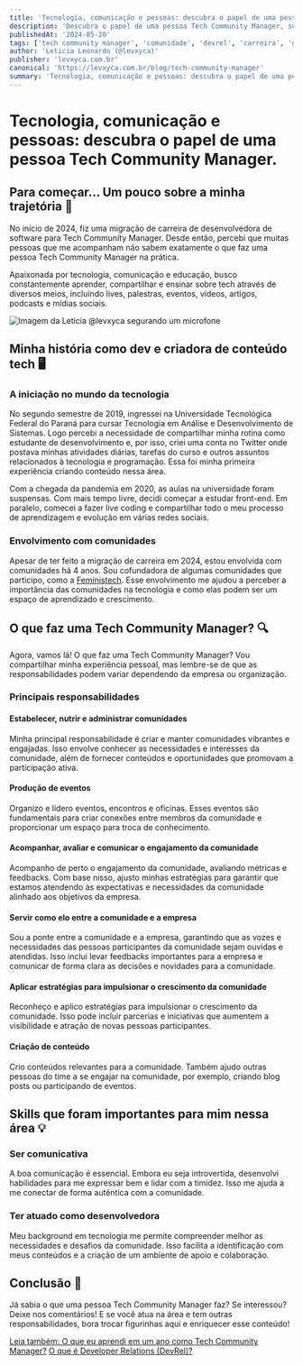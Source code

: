```yaml
---
title: 'Tecnologia, comunicação e pessoas: descubra o papel de uma pessoa Tech Community Manager.'
description: 'Descubra o papel de uma pessoa Tech Community Manager, suas responsabilidades, envolvimento com comunidades tech e dicas para quem quer atuar na área.'
publishedAt: '2024-05-20'
tags: ['tech community manager', 'comunidade', 'devrel', 'carreira', 'gestão']
author: 'Leticia Leonardo (@levxyca)'
publisher: 'levxyca.com.br'
canonical: 'https://levxyca.com.br/blog/tech-community-manager'
summary: 'Tecnologia, comunicação e pessoas: descubra o papel de uma pessoa Tech Community Manager.'
---
```


# Tecnologia, comunicação e pessoas: descubra o papel de uma pessoa Tech Community Manager.

## Para começar... Um pouco sobre a minha trajetória 💭

No início de 2024, fiz uma migração de carreira de desenvolvedora de software para Tech Community Manager. Desde então, percebi que muitas pessoas que me acompanham não sabem exatamente o que faz uma pessoa Tech Community Manager na prática.

Apaixonada por tecnologia, comunicação e educação, busco constantemente aprender, compartilhar e ensinar sobre tech através de diversos meios, incluindo lives, palestras, eventos, vídeos, artigos, podcasts e mídias sociais.

![Imagem da Leticia @levxyca segurando um microfone](https://dev-to-uploads.s3.amazonaws.com/uploads/articles/ddtvnc9a3oz3hjqa1nli.jpg)

## Minha história como dev e criadora de conteúdo tech 🖥️

### A iniciação no mundo da tecnologia

No segundo semestre de 2019, ingressei na Universidade Tecnológica Federal do Paraná para cursar Tecnologia em Análise e Desenvolvimento de Sistemas. Logo percebi a necessidade de compartilhar minha rotina como estudante de desenvolvimento e, por isso, criei uma conta no Twitter onde postava minhas atividades diárias, tarefas do curso e outros assuntos relacionados à tecnologia e programação. Essa foi minha primeira experiência criando conteúdo nessa área.

Com a chegada da pandemia em 2020, as aulas na universidade foram suspensas. Com mais tempo livre, decidi começar a estudar front-end. Em paralelo, comecei a fazer live coding e compartilhar todo o meu processo de aprendizagem e evolução em várias redes sociais.

### Envolvimento com comunidades

Apesar de ter feito a migração de carreira em 2024, estou envolvida com comunidades há 4 anos. Sou cofundadora de algumas comunidades que participo, como a [Feministech](https://feministech.com.br/). Esse envolvimento me ajudou a perceber a importância das comunidades na tecnologia e como elas podem ser um espaço de aprendizado e crescimento.

## O que faz uma Tech Community Manager? 🔍

Agora, vamos lá! O que faz uma Tech Community Manager? Vou compartilhar minha experiência pessoal, mas lembre-se de que as responsabilidades podem variar dependendo da empresa ou organização.

### Principais responsabilidades

#### Estabelecer, nutrir e administrar comunidades

Minha principal responsabilidade é criar e manter comunidades vibrantes e engajadas. Isso envolve conhecer as necessidades e interesses da comunidade, além de fornecer conteúdos e oportunidades que promovam a participação ativa.

#### Produção de eventos

Organizo e lidero eventos, encontros e oficinas. Esses eventos são fundamentais para criar conexões entre membros da comunidade e proporcionar um espaço para troca de conhecimento.

#### Acompanhar, avaliar e comunicar o engajamento da comunidade

Acompanho de perto o engajamento da comunidade, avaliando métricas e feedbacks. Com base nisso, ajusto minhas estratégias para garantir que estamos atendendo às expectativas e necessidades da comunidade alinhado aos objetivos da empresa.

#### Servir como elo entre a comunidade e a empresa

Sou a ponte entre a comunidade e a empresa, garantindo que as vozes e necessidades das pessoas participantes da comunidade sejam ouvidas e atendidas. Isso inclui levar feedbacks importantes para a empresa e comunicar de forma clara as decisões e novidades para a comunidade.

#### Aplicar estratégias para impulsionar o crescimento da comunidade

Reconheço e aplico estratégias para impulsionar o crescimento da comunidade. Isso pode incluir parcerias e iniciativas que aumentem a visibilidade e atração de novas pessoas participantes.

#### Criação de conteúdo

Crio conteúdos relevantes para a comunidade. Também ajudo outras pessoas do time a se engajar na comunidade, por exemplo, criando blog posts ou participando de eventos.

## Skills que foram importantes para mim nessa área 💡

### Ser comunicativa

A boa comunicação é essencial. Embora eu seja introvertida, desenvolvi habilidades para me expressar bem e lidar com a timidez. Isso me ajuda a me conectar de forma autêntica com a comunidade.

### Ter atuado como desenvolvedora

Meu background em tecnologia me permite compreender melhor as necessidades e desafios da comunidade. Isso facilita a identificação com meus conteúdos e a criação de um ambiente de apoio e colaboração.

## Conclusão 🤝

Já sabia o que uma pessoa Tech Community Manager faz? Se interessou? Deixe nos comentários! E se você atua na área e tem outras responsabilidades, bora trocar figurinhas aqui e enriquecer esse conteúdo!

[Leia também: O que eu aprendi em um ano como Tech Community Manager?](./1-ano-como-tech-community)
[O que é Developer Relations (DevRel)?](./o-que-e-devrel)